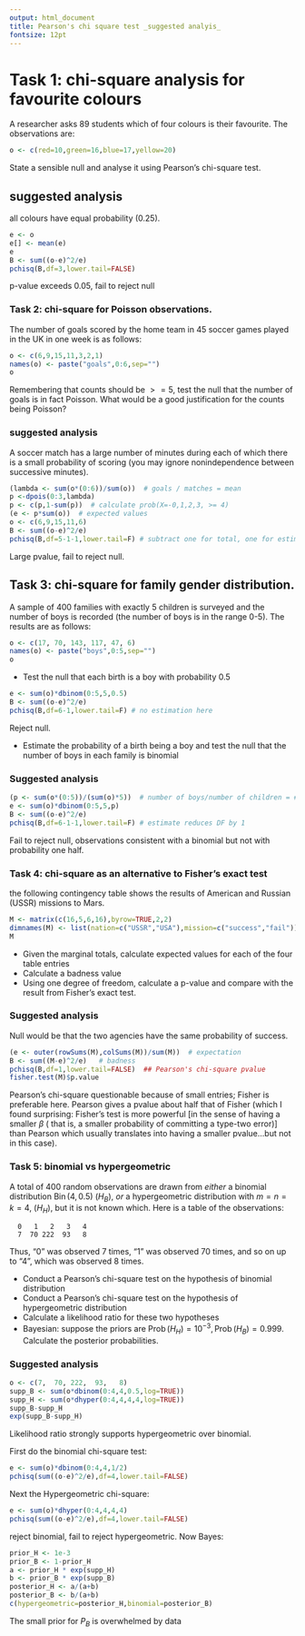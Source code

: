 ```yaml
---
output: html_document
title: Pearson's chi square test _suggested analyis_
fontsize: 12pt
---
```



# Task 1: chi-square analysis for favourite colours

A researcher asks 89 students which of four colours is their
favourite.  The observations are:


```r
o <- c(red=10,green=16,blue=17,yellow=20)
```

State a sensible null and analyse it using Pearson's chi-square test.


## suggested analysis

all colours have equal probability (0.25).

```r
e <- o
e[] <- mean(e)
e
B <- sum((o-e)^2/e)
pchisq(B,df=3,lower.tail=FALSE)
```

p-value exceeds 0.05, fail to reject null


### Task 2: chi-square for Poisson observations.

The number of goals scored by the home team in 45 soccer games played
in the UK in one week is as follows:


```r
o <- c(6,9,15,11,3,2,1)
names(o) <- paste("goals",0:6,sep="")
o
```

Remembering that counts should be $>=5$, test the null that the number
of goals is in fact Poisson.  What would be a good justification for
the counts being Poisson?

### suggested analysis

A soccer match has a large number of minutes during each of which
there is a small probability of scoring (you may ignore
nonindependence between successive minutes).

```r
(lambda <- sum(o*(0:6))/sum(o))  # goals / matches = mean
p <-dpois(0:3,lambda)
p <- c(p,1-sum(p))  # calculate prob(X=-0,1,2,3, >= 4)
(e <- p*sum(o))  # expected values
o <- c(6,9,15,11,6)
B <- sum((o-e)^2/e)
pchisq(B,df=5-1-1,lower.tail=F) # subtract one for total, one for estimated lambda
```

Large pvalue, fail to reject null.



## Task 3: chi-square for family gender distribution.


A sample of 400 families with exactly 5 children is surveyed and the
number of boys is recorded (the number of boys is in the range 0-5).
The results are as follows:


```r
o <- c(17, 70, 143, 117, 47, 6)
names(o) <- paste("boys",0:5,sep="")
o
```

* Test the null that each birth is a boy with probability 0.5


```r
e <- sum(o)*dbinom(0:5,5,0.5)
B <- sum((o-e)^2/e)
pchisq(B,df=6-1,lower.tail=F) # no estimation here
```

Reject null.


* Estimate the probability of a birth being a boy and test the null
    that the number of boys in each family is binomial

### Suggested analysis


```r
(p <- sum(o*(0:5))/(sum(o)*5))  # number of boys/number of children = #boys/#(families*5)
e <- sum(o)*dbinom(0:5,5,p)
B <- sum((o-e)^2/e)
pchisq(B,df=6-1-1,lower.tail=F) # estimate reduces DF by 1
```

Fail to reject null, observations consistent with a binomial but not
with probability one half.


### Task 4: chi-square as an alternative to Fisher's exact test

the following contingency table shows the results of American and Russian
(USSR) missions to Mars.

```r
M <- matrix(c(16,5,6,16),byrow=TRUE,2,2)
dimnames(M) <- list(nation=c("USSR","USA"),mission=c("success","fail"))
M
```


* Given the marginal totals, calculate expected values for each of the
  four table entries
* Calculate a badness value
* Using one degree of freedom, calculate a p-value and compare with
  the result from Fisher's exact test.

### Suggested analysis

Null would be that the two agencies have the same probability of
success.

```r
(e <- outer(rowSums(M),colSums(M))/sum(M))  # expectation
B <- sum((M-e)^2/e)   # badness
pchisq(B,df=1,lower.tail=FALSE)  ## Pearson's chi-square pvalue
fisher.test(M)$p.value
```


Pearson's chi-square questionable because of small entries; Fisher is
preferable here.  Pearson gives a pvalue about half that of Fisher
(which I found surprising: Fisher's test is more powerful [in the
sense of having a smaller $\beta$ ( that is, a smaller probability of
committing a type-two error)] than Pearson which usually translates
into having a smaller pvalue...but not in this case).

### Task 5: binomial vs hypergeometric

A total of 400 random observations are drawn from _either_ a binomial
distribution $\operatorname{Bin}(4,0.5)$ ($H_B$), _or_ a
hypergeometric distribution with $m=n=k=4$, ($H_H$), but it is not
known which.  Here is a table of the observations:

```
  0   1   2   3   4 
  7  70 222  93   8
```

Thus, "0" was observed 7 times, "1" was observed 70 times, and so on
up to "4", which was observed 8 times.

* Conduct a Pearson's chi-square test on the hypothesis of binomial
   distribution
* Conduct a Pearson's chi-square test on the hypothesis of hypergeometric
   distribution
* Calculate a likelihood ratio for these two hypotheses
* Bayesian: suppose the priors are $\operatorname{Prob}(H_H)=10^{-3}, \operatorname{Prob}(H_B)=0.999$.  Calculate the posterior probabilities.

### Suggested analysis

```r
o <- c(7,  70, 222,  93,   8)
supp_B <- sum(o*dbinom(0:4,4,0.5,log=TRUE))
supp_H <- sum(o*dhyper(0:4,4,4,4,log=TRUE))
supp_B-supp_H
exp(supp_B-supp_H)
```

Likelihood ratio strongly supports hypergeometric over binomial.

First do the binomial chi-square test:

```r
e <- sum(o)*dbinom(0:4,4,1/2)
pchisq(sum((o-e)^2/e),df=4,lower.tail=FALSE)
```

Next the Hypergeometric chi-square:

```r
e <- sum(o)*dhyper(0:4,4,4,4)
pchisq(sum((o-e)^2/e),df=4,lower.tail=FALSE)
```

reject binomial, fail to reject hypergeometric.
Now Bayes:

```r
prior_H <- 1e-3
prior_B <- 1-prior_H
a <- prior_H * exp(supp_H)
b <- prior_B * exp(supp_B)
posterior_H <- a/(a+b)
posterior_B <- b/(a+b)
c(hypergeometric=posterior_H,binomial=posterior_B)
```

The small prior for $P_B$ is overwhelmed by data

